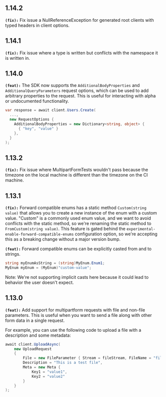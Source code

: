 ## 1.14.2
**`(fix):`** Fix issue a NullReferenceException for generated root clients with typed headers in client options.

## 1.14.1
**`(fix):`** Fix issue where a type is written but conflicts with the namespace it is written in.

## 1.14.0
**`(feat):`** The SDK now supports the `AdditionalBodyProperties` and `AdditionalQueryParameters` request options, which
can be used to add arbitrary properties to the request. This is useful for interacting
with alpha or undocumented functionality.

```csharp
var response = await client.Users.Create(
  ...,
  new RequestOptions {
    AdditionalBodyProperties = new Dictionary<string, object> {
      { "key", "value" }
    },
  }
);
```


## 1.13.2
**`(fix):`** Fix issue where MultipartFormTests wouldn't pass because the timezone on the local machine is different than the timezone on the CI machine.

## 1.13.1
**`(fix):`** Forward compatible enums has a static method `Custom(string value)` that allows you to create a new instance of the enum with a custom value.
"Custom" is a commonly used enum value, and we want to avoid conflicts with the static method, so we're renaming the static method to `FromCustom(string value)`.
This feature is gated behind the `experimental-enable-forward-compatible-enums` configuration option, so we're accepting this as a breaking change without a major version bump.


**`(feat):`** Forward compatible enums can be explicitly casted from and to strings.
```csharp
string myEnumAsString = (string)MyEnum.Enum1;
MyEnum myEnum = (MyEnum)"custom-value";
```
Note: We're not supporting implicit casts here because it could lead to behavior the user doesn't expect.


## 1.13.0
**`(feat):`** Add support for multipartform requests with file and non-file parameters.
This is useful when you want to send a file along with other form data in a single request.

For example, you can use the following code to upload a file with a description and some metadata:
```csharp
await client.UploadAsync(
    new UploadRequest
    {
        File = new FileParameter { Stream = fileStream, FileName = "file.txt" },
        Description = "This is a test file",
        Meta = new Meta {
            Key1 = "value1",
            Key2 = "value2"
        }
    }
);
```


